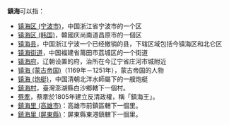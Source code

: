 '''鎮海'''可以指：
* [[镇海区_(宁波市)|镇海区 (宁波市)]]，中国浙江省宁波市的一个区
* [[镇海区_(韩国)|镇海区 (韩国)]]，韓國庆尚南道昌原市的一個区
* [[镇海县|镇海县]]，中国浙江宁波一个已经撤销的县，下辖区域包括今镇海区和北仑区
* [[镇海街道|镇海街道]]，中国福建省莆田市荔城区的一个街道
* [[镇海府|镇海府]]，辽朝设置的府，治所在今辽宁省庄河市城附近
* [[镇海_(蒙古帝国)|镇海 (蒙古帝国)]]（1169年－1251年），蒙古帝国的人物
* [[镇海_(炮艇)|镇海 (炮艇)]]，中国清朝北洋水師屬下的一艘炮艇
* [[鎮海村|鎮海村]]，臺灣澎湖縣白沙鄉轄下一個村。
* [[蔡牽|蔡牽]]，蔡牽於1805年建立反清政權，稱「鎮海王」。
*[[鎮海里_(高雄市)|鎮海里 (高雄市)]]：高雄市前鎮區轄下一個里。
*[[鎮海里_(屏東縣)|鎮海里 (屏東縣)]]：屏東縣東港鎮轄下一個里。
{{disambig|Cat=二字亞洲相關消歧義}}